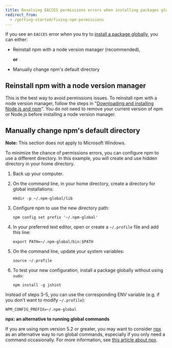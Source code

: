 ```yaml
---
title: Resolving EACCES permissions errors when installing packages globally
redirect_from:
  - /getting-started/fixing-npm-permissions
---
```


If you see an `EACCES` error when you try to [install a package globally][global-install], you can either:

- Reinstall npm with a node version manager (recommended),

  **or**

- Manually change npm's default directory

## Reinstall npm with a node version manager

This is the best way to avoid permissions issues. To reinstall npm with a node version manager, follow the steps in "[Downloading and installing Node.js and npm][install-npm]". You do not need to remove your current version of npm or Node.js before installing a node version manager.

## Manually change npm's default directory

<Note>

**Note:** This section does not apply to Microsoft Windows.

</Note>

To minimize the chance of permissions errors, you can configure npm to use a different directory. In this example, you will create and use hidden directory in your home directory.

1. Back up your computer.

2. On the command line, in your home directory, create a directory for global installations:

   ```
   mkdir -p ~/.npm-global/lib
   ```

3. Configure npm to use the new directory path:

   ```
   npm config set prefix '~/.npm-global'
   ```

4. In your preferred text editor, open or create a `~/.profile` file and add this line:

   ```
   export PATH=~/.npm-global/bin:$PATH
   ```

5. On the command line, update your system variables:

   ```
   source ~/.profile
   ```

6. To test your new configuration, install a package globally without using `sudo`:

   ```
   npm install -g jshint
   ```

Instead of steps 3-5, you can use the corresponding ENV variable (e.g. if you don't want to modify `~/.profile`):

```
NPM_CONFIG_PREFIX=~/.npm-global
```

<Note>

**npx: an alternative to running global commands**

If you are using npm version 5.2 or greater, you may want to consider [npx](https://docs.npmjs.com/cli/commands/npx) as an alternative way to run global commands, especially if you only need a command occasionally. For more information, see [this article about npx](https://medium.com/@maybekatz/introducing-npx-an-npm-package-runner-55f7d4bd282b).

</Note>

[global-install]: downloading-and-installing-packages-globally
[install-npm]: downloading-and-installing-node-js-and-npm
[npx]: https://www.npmjs.com/package/npx
[npx-article]: https://medium.com/@maybekatz/introducing-npx-an-npm-package-runner-55f7d4bd282b
